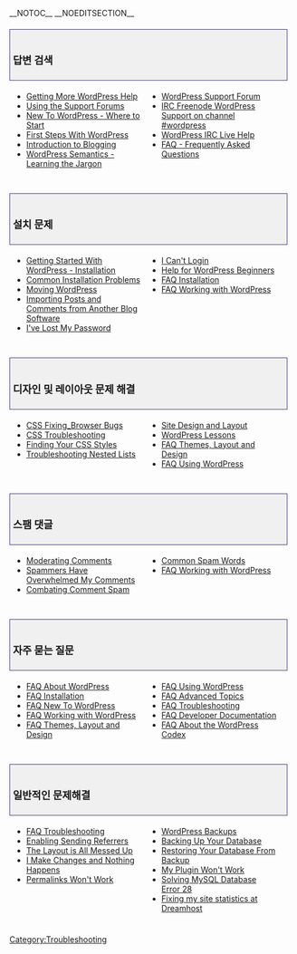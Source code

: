 {{Languages|
{{en|Troubleshooting}}
{{zh-cn|疑难解答}}
{{th|Troubleshooting}}
{{zh-tw|疑難解答}}
{{ko|Troubleshooting}}
}}

__NOTOC__ __NOEDITSECTION__
<div style="width:95%; font-size: 110%; text-decoration:none; padding: 15px 5px 5px 5px; margin: 20px 0px 5px; background-color: #f0f0f0; border: 1px solid darkslateblue">
=== 답변 검색 ===
</div>
<div style="width: 45%; margin:0px 6px; float:left">
* [[Getting_More_Help|Getting More WordPress Help]]
* [[Using the Support Forums]]
* [[New To WordPress - Where to Start]]
* [[First Steps With WordPress]]
* [[Introduction_to_Blogging|Introduction to Blogging]]
* [[WordPress Semantics|WordPress Semantics - Learning the Jargon]] 
</div>
<div style="width: 45%; margin:0px 6px; float:left; display: inline">
* [http://www.wordpress.org/support WordPress Support Forum]
* [[IRC|IRC Freenode WordPress Support on channel #wordpress]]
* [[WordPress IRC Live Help]]
* [[FAQ|FAQ - Frequently Asked Questions]]
</div>
<div style="clear:both; height:10px">
</div>

<div style="width:95%; font-size: 110%; text-decoration:none; padding: 15px 5px 5px 5px; margin: 20px 0px 5px; background-color: #f0f0f0; border: 1px solid darkslateblue">
=== 설치 문제 ===
</div>
<div style="width: 45%; margin:0px 6px; float:left">
* [[Getting Started with WordPress|Getting Started With WordPress - Installation]]
* [[Installing WordPress#Common_Installation_Problems|Common Installation Problems]]
* [[Moving WordPress]]
* [[Importing_Content|Importing Posts and Comments from Another Blog Software]]
* [[Resetting Your Password|I've Lost My Password]]
</div>
<div style="width: 45%; margin:0px 6px; float:left; display: inline">
* [[Login Trouble|I Can't Login]]
* [[Getting_Started_with_WordPress#WordPress_for_Beginners|Help for WordPress Beginners]]
* [[FAQ Installation|FAQ Installation]] 
* [[FAQ Working with WordPress|FAQ Working with WordPress]]
</div>
<div style="clear:both; height:10px">
</div>

<div style="width:95%; font-size: 110%; text-decoration:none; padding: 15px 5px 5px 5px; margin: 20px 0px 5px; background-color: #f0f0f0; border: 1px solid darkslateblue">
=== 디자인 및 레이아웃 문제 해결 ===
</div>
<div style="width: 45%; margin:0px 6px; float:left">
* [[CSS Fixing_Browser Bugs]]
* [[CSS Troubleshooting]]
* [[Finding Your CSS Styles]]
* [[Styling Lists with CSS|Troubleshooting Nested Lists]]
</div>
<div style="width: 45%; margin:0px 6px; float:left; display: inline">
* [[Site Design and Layout]]
* [[WordPress Lessons]]
* [[FAQ Layout and Design|FAQ Themes, Layout and Design]] 
* [[FAQ Using WordPress|FAQ Using WordPress]]
</div>
<div style="clear:both; height:10px">
</div>

<div style="width:95%; font-size: 110%; text-decoration:none; padding: 15px 5px 5px 5px; margin: 20px 0px 5px; background-color: #f0f0f0; border: 1px solid darkslateblue">
=== 스팸 댓글 ===
</div>
<div style="width: 45%; margin:0px 6px; float:left">
* [[Comment Moderation|Moderating Comments]]
* [[Comment_Spam|Spammers Have Overwhelmed My Comments]]
* [[Combating Comment Spam]]
</div>
<div style="width: 45%; margin:0px 6px; float:left; display: inline">
* [[Spam Words|Common Spam Words]]
* [[FAQ Working with WordPress|FAQ Working with WordPress]]
</div>
<div style="clear:both; height:10px">
</div>

<div style="width:95%; font-size: 110%; text-decoration:none; padding: 15px 5px 5px 5px; margin: 20px 0px 5px; background-color: #f0f0f0; border: 1px solid darkslateblue">
=== 자주 묻는 질문 ===
</div>
<div style="width: 45%; margin:0px 6px; float:left">
* [[FAQ About WordPress]]
* [[FAQ Installation]]
* [[FAQ New To WordPress]]
* [[FAQ Working with WordPress]]
* [[FAQ Layout and Design|FAQ Themes, Layout and Design]]
</div>
<div style="width: 45%; margin:0px 6px; float:left; display: inline">
* [[FAQ Using WordPress]]
* [[FAQ Advanced Topics]]
* [[FAQ Troubleshooting]]
* [[FAQ Developer Documentation]]
* [[FAQ Codex|FAQ About the WordPress Codex]]
</div>
<div style="clear:both; height:10px">
</div>

<div style="width:95%; font-size: 110%; text-decoration:none; padding: 15px 5px 5px 5px; margin: 20px 0px 5px; background-color: #f0f0f0; border: 1px solid darkslateblue">
=== 일반적인 문제해결 ===
</div>
<div style="width: 45%; margin:0px 6px; float:left">
* [[FAQ Troubleshooting|FAQ Troubleshooting]]
* [[Enable Sending Referrers|Enabling Sending Referrers]]
* [[Blog_Design_and_Layout|The Layout is All Messed Up]]
* [[I Make Changes and Nothing Happens]]
* [[Using_Permalinks|Permalinks Won't Work]]
</div>
<div style="width: 45%; margin:0px 6px; float:left; display: inline">
* [[WordPress Backups]]
* [[Backing Up Your Database]]
* [[Restoring Your Database From Backup]]
* [[Managing Plugins#Plugin-Problems|My Plugin Won't Work]]
* [[FAQ_Troubleshooting#MySQL_Error_28|Solving MySQL Database Error 28]]
* [[FAQ_Troubleshooting#FAQ_Troubleshooting#How_to_fix_my_site_statistics_problem_on_a_WordPress_2.x_blog_hosted_at_Dreamhost.3F|Fixing my site statistics at Dreamhost]]
</div>
<div style="clear:both; height:10px">
</div>

{{toclist}}

[[Category:Troubleshooting]]